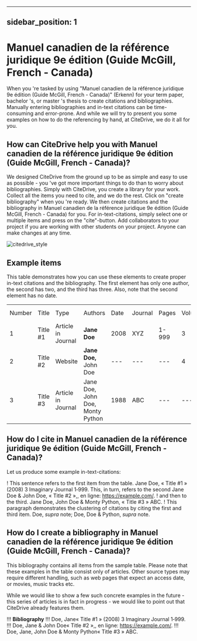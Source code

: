 
---
sidebar_position: 1
---

# Manuel canadien de la référence juridique 9e édition (Guide McGill, French - Canada)

When you 're tasked by using "Manuel canadien de la référence juridique 9e édition (Guide McGill, French - Canada)" (Erkenn) for your term paper, bachelor 's, or master 's thesis to create citations and bibliographies.
Manually entering bibliographies and in-text citations can be time-consuming and error-prone. And while we will try to present you some examples on how to do the referencing by hand, at CiteDrive, we do it all for you.

<!---
## About  Manuel canadien de la référence juridique 9e édition (Guide McGill, French - Canada)

* Title: Manuel canadien de la référence juridique 9e édition (Guide McGill, French - Canada)
* Short Title (Id): Erkenn)
* Authors: Manuel canadien de la référence juridique 9e édition (Guide McGill, French - Canada)
* Download: Manuel canadien de la référence juridique 9e édition (Guide McGill, French - Canada)
 --->

## How can CiteDrive help you with Manuel canadien de la référence juridique 9e édition (Guide McGill, French - Canada)?

We designed CiteDrive from the ground up to be as simple and easy to use as possible - you 've got more important things to do than to worry about bibliographies. Simply with CiteDrive, you create a library for your work. Collect all the items you need to cite, and we do the rest. Click on "create bibliography" when you 're ready. We then create citations and the bibliography in Manuel canadien de la référence juridique 9e édition (Guide McGill, French - Canada) for you. For in-text-citations, simply select one or multiple items and press on the "cite"-button. Add collaborators to your project if you are working with other students on your project. Anyone can make changes at any time.


![citedrive_style](images/manuel-canadien-de-la-reference-juridique-9e-edition-guide-mcgill-french--canada.svg "Choose Manuel canadien de la référence juridique 9e édition (Guide McGill, French - Canada) in the CiteDrive App")


## Example items

This table demonstrates how you can use these elements to create proper in-text citations and the bibliography. The first element has only one author, the second has two, and the third has three. Also, note that the second element has no date.


<table>
  <tr>
   <td>Number
   </td>
   <td>Title
   </td>
   <td>Type
   </td>
   <td>Authors
   </td>
   <td>Date
   </td>
   <td>Journal
   </td>
   <td>Pages
   </td>
   <td>Volume
   </td>
   <td>Issue
   </td>
   <td>Access Date
   </td>
  </tr>
  <tr>
   <td>1
   </td>
   <td>Title #1
   </td>
   <td>Article in Journal
   </td>
   <td><strong>Jane Doe</strong>
   </td>
   <td>2008
   </td>
   <td>XYZ
   </td>
   <td>1-999
   </td>
   <td>3
   </td>
   <td>2
   </td>
   <td>--
   </td>
  </tr>
  <tr>
   <td>
2
   </td>
   <td>Title #2
   </td>
   <td>Website
   </td>
   <td><strong>Jane Doe, </strong>John Doe
   </td>
   <td>---
   </td>
   <td>---
   </td>
   <td>---
   </td>
   <td>4
   </td>
   <td>---
   </td>
   <td>2020-05-01
   </td>
  </tr>
  <tr>
   <td>3
   </td>
   <td>Title #3
   </td>
   <td>Article in Journal
   </td>
   <td>Jane Doe, John Doe, Monty Python
   </td>
   <td>1988
   </td>
   <td>ABC
   </td>
   <td>---
   </td>
   <td>---
   </td>
   <td>16
   </td>
   <td>---
   </td>
  </tr>
</table>



## How do I cite in  Manuel canadien de la référence juridique 9e édition (Guide McGill, French - Canada)?

Let us produce some example in-text-citations:

! This sentence refers to the first item from the table. Jane Doe, « Title #1 » (2008) 3 Imaginary Journal 1‑999. This, in turn, refers to the second Jane Doe &amp; John  Doe, « Title #2 »,, en ligne: <https://example.com/>.
! and then to the third.  Jane Doe, John Doe &amp; Monty Python, « Title #3 » ABC.
! This paragraph demonstrates the clustering of citations by citing the first and third item. Doe, <i>supra</i> note; Doe, Doe &amp; Python, <i>supra</i> note.



## How do I create a bibliography in Manuel canadien de la référence juridique 9e édition (Guide McGill, French - Canada)?

This bibliography contains all items from the sample table. Please note that these examples in the table consist only of articles. Other source types may require different handling, such as web pages that expect an access date, or movies, music tracks etc.

While we would like to show a few such concrete examples in the future - this series of articles is in fact in progress - we would like to point out that CiteDrive already features them.


!!! **Bibliography**
!!! Doe, Jane« Title #1 » (2008) 3 Imaginary Journal 1‑999.
!!! Doe, Jane &amp; John  Doe« Title #2 »,, en ligne: <https://example.com/>.
!!! Doe, Jane, John Doe &amp; Monty Python« Title #3 » ABC.


```
        